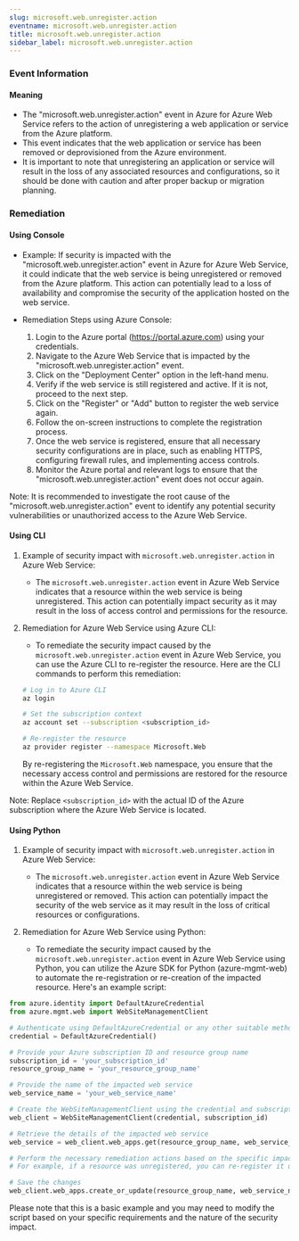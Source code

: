 ```yaml
--- 
slug: microsoft.web.unregister.action
eventname: microsoft.web.unregister.action
title: microsoft.web.unregister.action
sidebar_label: microsoft.web.unregister.action
---
```

                       
### Event Information

#### Meaning

- The "microsoft.web.unregister.action" event in Azure for Azure Web Service refers to the action of unregistering a web application or service from the Azure platform.
- This event indicates that the web application or service has been removed or deprovisioned from the Azure environment.
- It is important to note that unregistering an application or service will result in the loss of any associated resources and configurations, so it should be done with caution and after proper backup or migration planning.

### Remediation

#### Using Console

- Example: If security is impacted with the "microsoft.web.unregister.action" event in Azure for Azure Web Service, it could indicate that the web service is being unregistered or removed from the Azure platform. This action can potentially lead to a loss of availability and compromise the security of the application hosted on the web service.

- Remediation Steps using Azure Console:
  1. Login to the Azure portal (https://portal.azure.com) using your credentials.
  2. Navigate to the Azure Web Service that is impacted by the "microsoft.web.unregister.action" event.
  3. Click on the "Deployment Center" option in the left-hand menu.
  4. Verify if the web service is still registered and active. If it is not, proceed to the next step.
  5. Click on the "Register" or "Add" button to register the web service again.
  6. Follow the on-screen instructions to complete the registration process.
  7. Once the web service is registered, ensure that all necessary security configurations are in place, such as enabling HTTPS, configuring firewall rules, and implementing access controls.
  8. Monitor the Azure portal and relevant logs to ensure that the "microsoft.web.unregister.action" event does not occur again.

Note: It is recommended to investigate the root cause of the "microsoft.web.unregister.action" event to identify any potential security vulnerabilities or unauthorized access to the Azure Web Service.

#### Using CLI

1. Example of security impact with `microsoft.web.unregister.action` in Azure Web Service:
   - The `microsoft.web.unregister.action` event in Azure Web Service indicates that a resource within the web service is being unregistered. This action can potentially impact security as it may result in the loss of access control and permissions for the resource.

2. Remediation for Azure Web Service using Azure CLI:
   - To remediate the security impact caused by the `microsoft.web.unregister.action` event in Azure Web Service, you can use the Azure CLI to re-register the resource. Here are the CLI commands to perform this remediation:

   ```bash
   # Log in to Azure CLI
   az login

   # Set the subscription context
   az account set --subscription <subscription_id>

   # Re-register the resource
   az provider register --namespace Microsoft.Web
   ```

   By re-registering the `Microsoft.Web` namespace, you ensure that the necessary access control and permissions are restored for the resource within the Azure Web Service.

Note: Replace `<subscription_id>` with the actual ID of the Azure subscription where the Azure Web Service is located.

#### Using Python

1. Example of security impact with `microsoft.web.unregister.action` in Azure Web Service:
   - The `microsoft.web.unregister.action` event in Azure Web Service indicates that a resource within the web service is being unregistered or removed. This action can potentially impact the security of the web service as it may result in the loss of critical resources or configurations.

2. Remediation for Azure Web Service using Python:
   - To remediate the security impact caused by the `microsoft.web.unregister.action` event in Azure Web Service using Python, you can utilize the Azure SDK for Python (azure-mgmt-web) to automate the re-registration or re-creation of the impacted resource. Here's an example script:

```python
from azure.identity import DefaultAzureCredential
from azure.mgmt.web import WebSiteManagementClient

# Authenticate using DefaultAzureCredential or any other suitable method
credential = DefaultAzureCredential()

# Provide your Azure subscription ID and resource group name
subscription_id = 'your_subscription_id'
resource_group_name = 'your_resource_group_name'

# Provide the name of the impacted web service
web_service_name = 'your_web_service_name'

# Create the WebSiteManagementClient using the credential and subscription ID
web_client = WebSiteManagementClient(credential, subscription_id)

# Retrieve the details of the impacted web service
web_service = web_client.web_apps.get(resource_group_name, web_service_name)

# Perform the necessary remediation actions based on the specific impact
# For example, if a resource was unregistered, you can re-register it using appropriate methods provided by the SDK

# Save the changes
web_client.web_apps.create_or_update(resource_group_name, web_service_name, web_service)
```

Please note that this is a basic example and you may need to modify the script based on your specific requirements and the nature of the security impact.


 